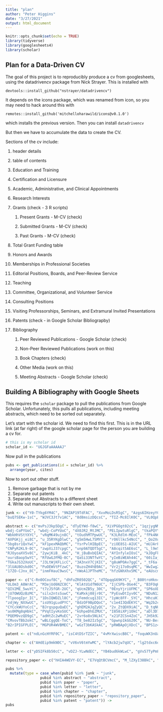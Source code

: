 ```yaml
---
title: "plan"
author: "Peter Higgins"
date: "3/27/2021"
output: html_document
---
```


```r
knitr::opts_chunk$set(echo = TRUE)
library(tidyverse)
library(googlesheets4)
library(scholar)
```

## Plan for a Data-Driven CV

The goal of this project is to reproducibly produce a cv from googlesheets, using the datadrivencv package from Nick Strayer. This is installed with

    devtools::install_github("nstrayer/datadrivencv")

It depends on the icons package, which was renamed from icon, so you may need to hack around this with

`remotes::install_github('mitchelloharawild/icons@v0.1.0')`

which installs the previous version. Then you can install `datadrivencv`

But then we have to accumulate the data to create the CV.

Sections of the cv include:

1.  header details

2.  table of contents

3.  Education and Training

4.  Certification and Licensure

5.  Academic, Administrative, and Clinical Appointments

6.  Research Interests

7.  Grants (check - 3 R scripts)

    1.  Present Grants - M-CV (check)

    2.  Submitted Grants - M-CV (check)

    3.  Past Grants - M-CV (check)

8.  Total Grant Funding table

9.  Honors and Awards

10. Memberships in Professional Societies

11. Editorial Positions, Boards, and Peer-Review Service

12. Teaching

13. Committee, Organizational, and Volunteer Service

14. Consulting Positions

15. Visiting Professorships, Seminars, and Extramural Invited Presentations

16. Patents (check - in Google Scholar Bibliograpby)

17. Bibliography

    1.  Peer Reviewed Publications - Google Scholar (check)

    2.  Non-Peer Reviewed Publications (work on this)

    3.  Book Chapters (check)

    4.  Other Media (work on this)

    5.  Meeting Abstracts - Google Scholar (check)

## Building A Bibliography with Google Sheets

This requires the `scholar` package to pull the publications from Google Scholar. Unfortunately, this pulls all publications, including meeting abstracts, which need to be sorted out separately.

Let's start with the scholar id. We need to find this first. This is in the URL link (at far right) of the google scholar page for the person you are building a cv for.

```r
# this is my scholar id
scholar_id <- "UGJGFaAAAAAJ"
```

Now pull in the publications

```r
pubs <- get_publications(id = scholar_id) %>% 
  arrange(year, cites)
```

Now to sort out other stuff.

1.  Remove garbage that is not by me
2.  Separate out patents
3.  Separate out Abstracts to a different sheet
4.  Write out manuscripts to their own sheet.

```r
junk <- c("Y0-TYkg6YM4C", "9NZAP19TdFAC", "XvxMoLDsR5gC", "Azgs6IHzeyYC", "qmtmRrLr0tkC", "BAanoTsO0WEC","ZuybSZzF8UAC", "_xSYboBqXhAC", "cWzG1nlazyYC", "WqliGbK-hY8C", "O3NaXMp0MMsC", "cFHS6HbyZ2cC", "Og1tA8FjbJAC", "1sJd4Hv_s6UC", "CCeGMaHljPEC", "69ZgNCALVd0C", "J_g5lzvAfSwC", "3bvyWxjaHKcC", "FiDNX6EVdGUC", "cSdaV2aYdYsC", "3BvdIg-l-ZAC", "8p8iYwVyaVcC", "zdX0sdgBH_kC", "c1AJUTjuCtUC",  "uUvzmPk0f8oC", "iyewoVqAXLQC", "LGlY6t8CeOMC", "X9ykpCP0fEIC", "k_7cPK9k7w8C", "wvYxNZNCP7wC", "SGW5VrABaM0C", "CdxZDUztZiMC", 
"buQ7SEKw-1sC", "WJVC3Jt7v1AC", "8d8msizDQcsC", "TIZ-Mc8IlK0C", "VL0QpB8kHFEC")

abstract <- c("mvPsJ3kp5DgC", "dTyEYWd-f8wC", "XiVPGOgt02cC", "1qzjygNMrQYC", "bnK-pcrLprsC", "	
wbdj-CoPYUoC", "wbdj-CoPYUoC", "4X0JR2_MtJMC", "PELIpwtuRlgC", "tkaPQYYpVKoC", "Y5dfb0dijaUC", "maZDTaKrznsC", "hkOj_22Ku90C",  "olpn-zPbct0C", "p2g8aNsByqUC", "ybfzIt2tCtgC", "Mojj43d5GZwC", "t6usbXjVLHcC", "V3AGJWp-ZtQC", "kRWSkSYxWN8C", "l7t_Zn2s7bgC", "dQ2og3OwTAUC", "z_wVstp3MssC", "u9iWguZQMMsC", "XiSMed-E-HIC", "RuPIJ_LgqDgC", "Bg7qf7VwUHIC", "b0M2c_1WBrUC", "ZHo1McVdvXMC", "JV2RwH3_ST0C", "TQgYirikUcIC", "qE4H1tSSYIIC", "1r-w4gtu6w8C", "xGWFX6Gbr9MC", "NxmKEeNBbOMC", "eAlLMO4JVmQC", "JQOojiI6XY0C",
"WbkHhVStYXYC", "vRqMK49ujn8C", "tOudhMTPpwUC", "K3LRdlH-MEoC", "fPk4N6BV_jEC", "k_IJM867U9cC", "RGFaLdJalmkC", "4JMBOYKVnBMC", "j3f4tGmQtD8C", "R3hNpaxXUhUC", "IWHjjKOFINEC", "hFOr9nPyWt4C", "eGYfIraVYiQC", "pqnbT2bcN3wC", "NaGl4SEjCO4C", "hMod-77fHWUC", "bFI3QPDXJZMC", "a0OBvERweLwC", "70eg2SAEIzsC", "5awf1xo2G04C", "SeFeTyx0c_EC", "pyW8ca7W8N0C", "zA6iFVUQeVQC", "lSLTfruPkqcC", "NXb4pA-qfm4C", "abG-DnoFyZgC", "RYcK_YlVTxYC", "0ngZmJvimKcC", "rOcdG6UcVlcC", "nPT8s1NX_-sC", "lK9BDNCuzFgC", "wkm4DBaukwsC",
"AXPGKjj_ei8C", "u_35RYKgDlwC", "g5m5HwL7SMYC", "rO6llkc54NcC", "_Qo2XoVZTnwC", "CHSYGLWDkRkC", "-_dYPAW6P2MC", "q3oQSFYPqjQC", "BrmTIyaxlBUC", "eflP2zaiRacC", "D_sINldO8mEC", "eJXPG6dFmWUC", "mel-f30kHHgC", "FAceZFleit8C", "_FM0Bhl9EiAC", "0N-VGjzr574C", "rCNdntzdTkkC", "M7yex6snE4oC", "q1zXlPLtbUIC", "hMsQuOkrut0C", "4MWp96NkSFoC", "Z5m8FVwuT1cC", "EkHepimYqZsC", "kuK5TVdYjLIC", "ILKRHgRFtOwC", "L7CI7m0gUJcC", "URolC5Kub84C", "vbGhcppDl1QC", "p__nRnzSRKYC", "YohjEiUPhakC", "EYYDruWGBe4C", "ML0RJ9NH7IQC", "zLWjf1WUPmwC", "zLWjf1WUPmwC", "BwyfMAYsbu0C", "n3vGvpFsckwC", "9DLIHnF0jcYC", "nPTYJWkExTIC", "L1USKYWJimsC", "yqoGN6RLRZoC", "r_AWSJRzSzQC", "HeT0ZceujKMC", "fFSKOagxvKUC", "3htObqc8RwsC", "OcBU2YAGkTUC", "ODE9OILHJdcC", "DUooU5lO8OsC", "-6RzNnnwWf8C", "-6RzNnnwWf8C", "yMeIxYmEMEAC", "KbBQZpvPDL4C", "DUooU5lO8OsC", "yFnVuubrUp4C", "jE2MZjpN3IcC", "AXkvAH5U_nMC", "Ade32sEp0pkC", "7Hz3ACDFbsoC", "LdasjJ6CEcoC", "cK4Rrx0J3m0C", "v1_lew4L6wgC", "U4n9YNQMCAIC", "BzfGm06jWhQC", "zCSUwVk65WsC", "ubry08Y2EpUC", "1lhNe0rCu4AC", "ALROH1vI_8AC", "lgwcVrK6X84C", "otzGkya1bYkC", "WC23djZS0W4C", "cBPnxVikjH8C", "KNjnJ3z-R6IC", "uVUOdF_882EC", "O0nohqN1r9EC", "RtRctb2lSbAC", "kVjdVfd2voEC", "wKETBy42zhYC", "7H_MAutzIkAC", "uDGL6kOW6j0C", "43bX7VzcjpAC", "-DxkuPiZhfEC", "TaaCk18tZOkC", "SIv7DqKytYAC", "z8nqeaKD1nsC", "DkZNVXde3BIC", "rTD5ala9j4wC", "pS0ncopqnHgC", "eO3_k5sD8BwC", "2l5NCbZemmgC", "An6A6Jpfc1oC", "BrOSOlqYqPUC", "kzcSZmkxUKAC", "WAzi4Gm8nLoC", "ce2CqMG-AY4C", "EPG8bYD4jVwC", "raTqNPD5sRQC", "mKu_rENv82IC",
"5bg8sr1QxYwC", "kF1pexMAQbMC", "YsrPvlHIBpEC", "ziOE8S1-AIUC", "mUJArPsKIAAC", "65Yg0jNCQDAC", "v_tt_AnqfNMC", "kWvqk_afx_IC", "RoXSNcbkSzsC", "sszUF3NjhM4C", "KWzIFqRkAKkC", "-uzm3Y7AvW0C", "JP7YXuLIOvAC", "ZqE1mSdD_DYC", "NMlhSUseqAsC", "AzKEL7Gb_04C", 
"CNPyR2KL9-0C", "zwpXiJ37cpgC", "unp9ATQDT5gC", "A8cqit5AE6sC", "L_l9e5I586QC", "__bU50VfleQC", "YlPif8NxrbYC", "C33y2ycGS3YC", 
"RJOyoaXV5v8C", "2ywjKiB__4kC", "H_jBuBxbQIAC", "AYInfyleIOsC", "kJDgFkosVoMC", "6VlyvFCUEfcC", "yJjnfzR0HrkC", "bXQfdp6S9ecC", 
"oursBaop5wYC", "RfUwGJFMQ-0C", "QaSi33NTfwYC", "yIeBiWEAh44C", "60iIaj97TE0C", "0sTkTiv_uMkC", "xyvS_IvSCKsC", "KI9T_ytC6pkC",
"TGkaJS32XoUC", "J3LtWjKFLicC", "3A3nxV7CjKIC", "g8uWPOAv7ggC", "_tF6a-HnqWAC", "QsKbpXNoaWkC", "DXE8ND7PrJAC", "vVJNg6_NJEsC", 
"3lUAU8Oskd0C", "PuOEWVtPfzwC", "8uzoZH4hB9AC", "Vr2j17o0sqMC", "WwIwg2wKZ0QC", "vnF2_uLGgtgC", "BJtnxTr0fRcC", "eH23hyXCXa4C", "XDrR66g3YHsC", "6ZzL7HXColQC", "8RAEygVn5_EC", "pUxgyZctzPYC", "NtGNdKbuCngC", "1EqfMoDn7-AC", "a2necdfpwlEC", "eFf2swCANGcC",
"17ZO-CJnx_8C", "inmFHauC9wsC", "nWoA1JPTheMC", "hfzGNhXhx5MC", "eAUscmXIlQ8C")

paper <- c("C-Rn0OCouf8C", "dhFuZR0502QC", "4TOpqqG69KYC", "_B80troHkn4C", "oTdOBqtIf_kC", "Wp0gIr-vW9MC", "UebtZRa9Y70C", "iH-uZ7U-co4C", "Zph67rFs4hoC", "HDshCWvjkbEC", "_kc_bZDykSQC", "nb7KW1ujOQ8C", "KxtntwgDAa4C", "9yKSN-GCB0IC", "u5HHmVD_uO8C", "9yKSN-GCB0IC", "kNdYIx-mwKoC", "UeHWp8X0CEIC", "Tyk-4Ss8FVUC", "d1gkVwhDpl0C", "u-x6o8ySG0sC", "2osOgNQ5qMEC", "roLk4NBRz8UC", "W7OEmFMy1HYC", "4fKUyHm3Qg0C", "3fE2CSJIrl8C", "MXK_kJrjxJIC", "_FxGoFyzp5QC", "wyM6WWKXmoIC", "Se3iqnhoufwC", "qjMakFHDy7sC", "D03iK_w7-QYC", "L8Ckcad2t8MC", "7PzlFSSx8tAC", "5nxA0vEk-isC", "ufrVoPGSRksC", "4DMP91E08xMC", "hqOjcs7Dif8C", "LkGwnXOMwfcC", "YsMSGLbcyi4C", "zYLM7Y9cAGgC", "nZcligLrVowC", "GtLg2Ama23sC", "5ugPr518TE4C", "rbm3iO8VlycC", "mVmsd5A6BfQC", "HoB7MX3m0LUC", "aqlVkmm33-oC", "hC7cP41nSMkC", "qxL8FJ1GzNcC", "bEWYMUwI8FkC", "YOwf2qJgpHMC", "WF5omc3nYNoC", "eQOLeE2rZwMC", "Y0pCki6q_DkC", "P5F9QuxV20EC",  "-nhnvRiOwuoC", "r0BpntZqJG4C", "35N4QoGY0k4C", "mB3voiENLucC", "RHpTSmoSYBkC", "9ZlFYXVOiuMC", "8k81kl-MbHgC", "e5wmG9Sq2KIC", "HJSXoJQnj-YC", "SAZ1SQo2q1kC", "pYKElYtJMmwC", "tHtfpZlB6tUC", "Zh0EY9V9P6UC", "Hck25ST_3aIC", "yeL6HyUMUGUC", "ZeXyd9-uunAC",
"ULOm3_A8WrAC", "M3ejUd6NZC8C", "KlAtU1dfN6UC", "IjCSPb-OGe4C", "B3FOqHPlNUQC", "ns9cj8rnVeAC", "NMxIlDl6LWMC", "3s1wT3WcHBgC", "NhqRSupF_l8C", "xtRiw3GOFMkC", "GnPB-g6toBAC", "ldfaerwXgEUC", "dshw04ExmUIC", "UxriW0iASnsC", "-f6ydRqryjwC", "OU6Ihb5iCvQC",
"QIV2ME_5wuYC", "t7zJ5fGR-2UC", "qUcmZB5y_30C", "0EnyYjriUFMC", "SP6oXDckpogC", "35r97b3x0nAC", "uLbwQdceFCQC", "5Ul4iDaHHb8C", "LPZeul_q3PIC", "geHnlv5EZngC", "7T2F9Uy0os0C", "VOx2b1Wkg3QC", "08ZZubdj9fEC", "tzM49s52ZIMC", "_Ybze24A_UAC", "oNZyr7d5Mn4C", "YohjEiUPhakC", "oNZyr7d5Mn4C", "Fu2w8maKXqMC", "epqYDVWIO7EC", "kzcrU_BdoSEC", "uWiczbcajpAC", "XoXfffV-tXoC", "j8SEvjWlNXcC", "evX43VCCuoAC", "9vf0nzSNQJEC", "0KyAp5RtaNEC", "BUYA1_V_uYcC", "uJ-U7cs_P_0C", "DyXnQzXoVgIC", "HIFyuExEbWQC", "umqufdRvDiIC", "s9ia6_kGH2AC", "ZzlSgRqYykMC", "FPJr55Dyh1AC", "nVrZBo8bIpAC", "b1wdh0AR-JQC", "0izLItjtcgwC", "HbR8gkJAVGIC", "IRz6iEL74y4C", "OTTXONDVkokC", "WZBGuue-350C", "Ug5p-4gJ2f0C", "edDO8Oi4QzsC", "LO7wyVUgiFcC", "9c2xU6iGI7YC", "5icHVeHT4IsC", "foquWX3nUaYC", "-mN3Mh-tlDkC", "j7_hQOaDUrUC", "IaI1MmNe2tcC", "jgBuDB5drN8C", "CB2v5VPnA5kC", "prdVHNxh-e8C", "MpfHP-DdYjUC", "artPoR2Yc-kC", "owLR8QvbtFgC", "FiytvqdAVhgC", "4xDN1ZYqzskC", "0CzhzZyukY4C", "wE-fMHVdjMkC", "-DxkuPiZhfEC", "wMgC3FpKEyYC", "DBa1UEJaJKAC", 
"jU7OWUQzBzMC", "silx2ntsSuwC", "KaMxkj08jr0C", "PyEswDtIyv0C", "NDuN12AVoxsC", "UmS_249rOGwC", "Br1UauaknNIC", "zGdJYJv2LkUC", 
"TlpoogIpr_IC", "1DsIQWDZLl8C", "jFemdcug13IC", "1yWc8FF-_SYC", "HhcuHIWmDEUC", "U_HPUtbDl20C", "xm0LlTxljI0C", "EsEWqaRxkBgC",
"zdjWy_NXXwUC", "isU91gLudPYC", "8dzOF9BpDQoC", "c1e4I3QdEKYC", "Wq2b2clWBLsC", "hSRAE-fF4OAC", "T_ojBgVMvoEC", "-yGd096yOn8C", 
"CYCckWUYoCcC", "BJrgspguQaEC", "ghEM2AJqZyQC", "2v_ZtQDX9iAC", "D_tqNUsBuKoC", "MDX3w3dAD3YC", "VRfTbSk87rEC", "8VtEwCQfWZkC",
"as0KMg8qHbkC", "PVqtIyvKoSUC", "kUhpeDhEZMUC", "I858iXPj1OkC", "aDl3D7KC1E4C", "orDZ08hpP44C", "ifOnle78iJkC", "q0uBw5dMOAkC", 
"PQEM9vzQD9gC", "adHtZc2wMuEC", "2vr6o8x5NLkC", "x21FZCSn4ZoC", "JH5k92_tO-AC", "eI34FqJmdUoC", "natZJ_-F0IUC", "OzeSX8-yOCQC", "j8pvxH-kN2QC", "zzCxg_vo7cAC", "cB__R-XWw9UC", "G36d5HCDkJYC", "LWqeokA2EBkC", "ojlX30-wUrgC", "S2WlVNSe3u4C", "Nw_I7GeUguwC", "IT1MJ6E3JesC", "Tfl4UtY-dJUC", "AFmTUeZ1pmEC", "sgsej9ZJWHMC", "sbeIDTyQOFgC", "SpPTWFSNUtQC", "sJK75vZXtG0C", "ujxm2eEBZHIC",
"CMvovTBb2okC", "wBLCggQE-ToC", "T8_be82Iz5gC", "Gpwnp1kGG20C", "NU-BerS4NX4C", "WIXB4To3Tx4C", "urP0JZOBBUsC", "oAywNP-vUhwC",
"B2rIPIGFPLEC", "MGPUR4WVBMEC", "wGzT3bKASkAC", "pRWBApOjXDcC", "BPS1z4jHU5cC")

patent <- c("ndLnGcHYRF0C", "isC4tDSrTZIC", "4vMrXwiscB8C", "foquWX3nUaYC")

chapter <- c("AHdEip9mkN0C", "vV6vV6tmYwMC", "lYAcb2jw7qUC", "lg2tdxc6qMwC", "u3T1itk59dMC")

letter <- c("yD5IFk8b50cC", "vDZJ-YLwNdEC", "YB4bud6kWLwC", "gVv57TyPmFsC", "QsaTk4IG4EwC")

repository_paper <- c("hHIA4WEVY-EC", "E7VqQtBCVmcC", "M_lZXyI38BkC", "oldoQiaHq2UC", "nU66GSXDKhoC")

pubs %>% 
  mutate(type = case_when(pubid %in% junk ~ "junk",
                pubid %in% abstract ~ "abstract",
                pubid %in% paper ~ "paper",
                pubid %in% letter ~ "letter",
                pubid %in% chapter ~ "chapter",
                pubid %in% repository_paper ~ "repository_paper",
                pubid %in% patent ~ "patent")) ->
pubs
```

